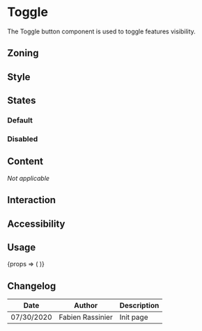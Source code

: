 
<Meta title="Components/Toggle" component={Toggle} decorators={[withDesign]}/>

<FigmaLink href="https://www.figma.com/file/uA0kGVh0USLFEg6bhU8YZR/Toggle" />

# Toggle

The Toggle button component is used to toggle features visibility.

## Zoning

<FigmaImage
	src="https://www.figma.com/file/2Sw2IvUHZ9F2srJ3L8AWxr/%F0%9F%93%90-Zoning?node-id=32%3A56"
	alt="zoning image for toggle"
/>

## Style

<Figma url="https://www.figma.com/file/uA0kGVh0USLFEg6bhU8YZR/Toggle?node-id=0%3A68" collapsable={false} showLink={false}/>

## States

### Default

<Canvas>
	<Story name="Active">
		<Toggle isActive icon="talend-datagrid" />
	</Story>
	<Story name="Inactive">
		<Toggle icon="talend-datagrid" />
	</Story>
</Canvas>

### Disabled

<Canvas>
	<Story name="Disabled Active">
		<Toggle disabled isActive icon="talend-datagrid" />
	</Story>
	<Story name="Disabled Inactive">
		<Toggle disabled icon="talend-datagrid" />
	</Story>
</Canvas>

## Content

_Not applicable_

## Interaction

## Accessibility

## Usage

<Canvas>
	<Story
		name="usage"
		args={{
			icon: 'talend-datagrid',
		}}
		argTypes={{
			icon: {
				description: 'Toggle icon',
				control: {
					type: 'select',
					options: [''].concat(IconsProvider.getCurrentIconIds()),
				},
			},
		}}
	>
		{props => (
			<Tooltip title="Toggle the feature">
				<Toggle {...props} />
			</Tooltip>
		)}
	</Story>
</Canvas>

<ArgsTable story="usage" />

## Changelog

| Date       | Author           | Description |
| ---------- | ---------------- | ----------- |
| 07/30/2020 | Fabien Rassinier | Init page   |

